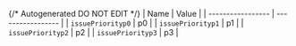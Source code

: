 {/* Autogenerated DO NOT EDIT  */}
| Name              | Value             |
| ----------------- | ----------------- |
| `issuePriorityp0` | p0                |
| `issuePriorityp1` | p1                |
| `issuePriorityp2` | p2                |
| `issuePriorityp3` | p3                |